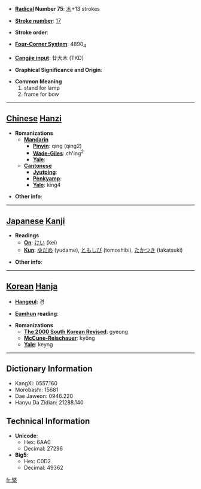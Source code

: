 * '''[[Wiktionary:Chinese radical index| Radical]] Number 75''': [[Wiktionary:Chinese radical index 木|木]]+13 strokes

* '''[[Wiktionary:Chinese total strokes index|Stroke number]]''': [[Wiktionary:Chinese total strokes index 17|17]]

* '''Stroke order''': 

* '''[[Wiktionary:Chinese four corner index|Four-Corner System]]''': 4890<sub>4</sub>

* '''[[Wiktionary:Chinese Cangjie index|Cangjie input]]''': 廿大木 (TKD)

* '''Graphical Significance and Origin''': 

* '''Common Meaning'''
*#stand for lamp
*# frame for bow


----

== [[Chinese]] [[Hanzi]] ==

* '''Romanizations'''
** '''[[Mandarin]]'''
*** '''[[Pinyin]]''': qíng (qing2)
*** '''[[Wade-Giles]]''': ch'ing<sup>2</sup>
*** '''[[Yale]]''': 
** '''[[Cantonese]]'''
*** '''[[Jyutping]]''':
*** '''[[Penkyamp]]''': 
*** '''[[Yale]]''': king4

* '''Other info''': 

----

== [[Japanese]] [[Kanji]] ==

* '''Readings'''
** '''[[On]]''': [[けい]] (kei)
** '''[[Kun]]''': [[ゆだめ]] (yudame), [[ともしび]] (tomoshibi), [[たかつき]] (takatsuki)

* '''Other info''':  

----

== [[Korean]] [[Hanja]] ==

* '''[[Hangeul]]''': 경

* '''[[Eumhun]] reading''': 

* '''Romanizations'''
** '''[[The 2000 South Korean Revised Romanization|The 2000 South Korean Revised]]''': gyeong
** '''[[McCune-Reischauer]]''': kyŏng
** '''[[Yale]]''': keyng

----

== Dictionary Information ==

* KangXi: 0557.160
* Morobashi: 15681
* Dae Jaweon: 0946.220
* Hanyu Da Zidian: 21288.140

== Technical Information ==

* '''Unicode''':
** Hex: 6AA0
** Decimal: 27296
* '''Big5''':
** Hex: C0D2
** Decimal: 49362

[[fr:檠]]